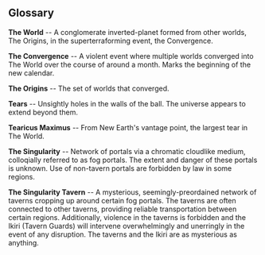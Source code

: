 ## Glossary

**The World** -- A conglomerate inverted-planet formed from other worlds, The Origins, in the superterraforming event, the Convergence.

**The Convergence** -- A violent event where multiple worlds converged into The World over the course of around a month. Marks the beginning of the new calendar.

**The Origins** -- The set of worlds that converged.

**Tears** -- Unsightly holes in the walls of the ball. The universe appears to extend beyond them.

**Tearicus Maximus** -- From New Earth's vantage point, the largest tear in The World.

**The Singularity** -- Network of portals via a chromatic cloudlike medium, colloqially referred to as fog portals. The extent and danger of these portals is unknown. Use of non-tavern portals are forbidden by law in some regions.

**The Singularity Tavern** -- A mysterious, seemingly-preordained network of taverns cropping up around certain fog portals. The taverns are often connected to other taverns, providing reliable transportation between certain regions. Additionally, violence in the taverns is forbidden and the Ikiri (Tavern Guards) will intervene overwhelmingly and unerringly in the event of any disruption. The taverns and the Ikiri are as mysterious as anything.

